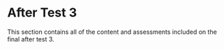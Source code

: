 # After Test 3 {.unnumbered}

This section contains all of the content and assessments included on the final after test 3.